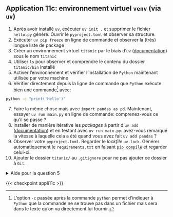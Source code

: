 :::: {.application}

## Application 11c: environnement virtuel `venv` (via `uv`)

1. Après avoir installé `uv`, exécuter `uv init .` et supprimer le fichier `hello.py` généré. Ouvrir le `pyproject.toml` et observer sa structure.
2. Exécuter `uv pip freeze` en ligne de commande et observer la (très) longue
liste de package
3. Créer un environnement virtuel `titanic` par le biais d'`uv` ([documentation](https://docs.astral.sh/uv/pip/environments/#creating-a-virtual-environment)) sous le nom `titanic`
4. Utiliser `ls` pour observer et comprendre le contenu du dossier `titanic/bin` installé
5. Activer l'environnement et vérifier l'installation de `Python` maintenant utilisée par votre machine
<!---source titanic/bin/activate && which python---->
6. Vérifier directement depuis la ligne de commande que `Python` exécute bien une commande[^option] avec:

```.bash
python -c "print('Hello')"
```

7. Faire la même chose mais avec `import pandas as pd`. Maintenant, essayer `uv run main.py` en ligne de commande: comprenez-vous ce qu'il se passe ?
8. Installer de manière itérative les _packages_ à partir d'`uv add` ([documentation](https://docs.astral.sh/uv/guides/projects/#managing-dependencies)) et en testant avec `uv run main.py`: avez-vous remarqué la vitesse à laquelle cela a été quand vous avez fait `uv add pandas` ?
9. Observer votre `pyproject.toml`. Regarder le _lockfile_ `uv.lock`. Générer automatiquement le `requirements.txt` en faisant [`pip compile`](https://docs.astral.sh/uv/pip/compile/#locking-requirements) et regarder celui-ci.
10. Ajouter le dossier `titanic/` au `.gitignore` pour ne pas ajouter ce dossier à `Git`.


<details>
<summary>Aide pour la question 5</summary>

Après l'activation, vous pouvez vérifier quel `python`
est utilisé de cette manière

```.bash
which python
```

</details>

::::

[^pythonversion2]: Si vous désirez aussi contrôler la version de `Python`, ce qui peut être important
dans une perspective de portabilité, vous pouvez ajouter une option, par exemple `--python 3.12`. Néanmoins
nous n'allons pas nous embarasser de cette nuance pour la suite car nous pourrons contrôler
la version de `Python` plus finement par le biais de `Docker`.
[^option]: L'option `-c` passée après la commande `python` permet d'indiquer à `Python` que la commande
ne se trouve pas dans un fichier mais sera dans le texte qu'on va directement lui fournir.


{{< checkpoint appli11c >}}





